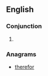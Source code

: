 ==English==

===Conjunction===
{{en-con}}

# {{obsolete spelling of|therefore}}

===Anagrams===
* [[therefor#English|therefor]]